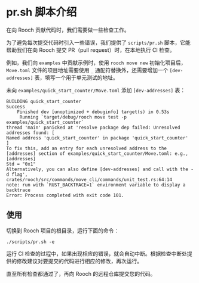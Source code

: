 # pr.sh 脚本介绍

在向 Rooch 贡献代码时，我们需要做一些检查工作。

为了避免每次提交代码时引入一些错误，我们提供了 `scripts/pr.sh` 脚本，它能帮助我们在向 Rooch 提交 PR（pull request）时，在本地执行 CI 检查。

例如，我们向 `examples` 中贡献示例时，使用 `rooch move new` 初始化项目后，`Move.toml` 文件的项目地址需要使用 `_` 通配符替换外，还需要增加一个 `[dev-addresses]` 表，填写一个用于单元测试的地址。

未向 `examples/quick_start_counter/Move.toml` 添加 `[dev-addresses]` 表：

```shell
BUILDING quick_start_counter
Success
    Finished dev [unoptimized + debuginfo] target(s) in 0.53s
     Running `target/debug/rooch move test -p examples/quick_start_counter`
thread 'main' panicked at 'resolve package dep failed: Unresolved addresses found: [
Named address 'quick_start_counter' in package 'quick_start_counter'
]
To fix this, add an entry for each unresolved address to the [addresses] section of examples/quick_start_counter/Move.toml: e.g.,
[addresses]
Std = "0x1"
Alternatively, you can also define [dev-addresses] and call with the -d flag', crates/rooch/src/commands/move_cli/commands/unit_test.rs:64:14
note: run with `RUST_BACKTRACE=1` environment variable to display a backtrace
Error: Process completed with exit code 101.
```

## 使用

切换到 Rooch 项目的根目录，运行下面的命令：

```shell
./scripts/pr.sh -e
```

运行 CI 检查的过程中，如果出现相应的错误，就会自动中断。根据检查中断处提供的修改建议对要提交的代码进行相应的修改，再次运行。

直至所有检查都通过了，再向 Rooch 的远程仓库提交您的代码。

